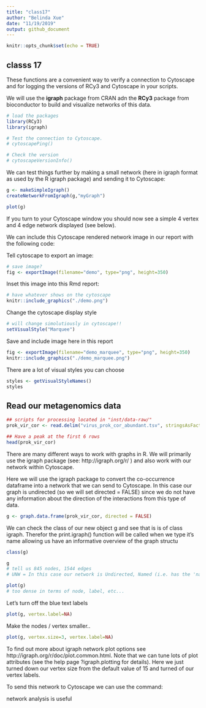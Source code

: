 ```yaml
---
title: "class17"
author: "Belinda Xue"
date: "11/19/2019"
output: github_document
---
```


```r
knitr::opts_chunk$set(echo = TRUE)
```

## classs 17

These functions are a convenient way to verify a connection to Cytoscape and for logging the versions of RCy3 and Cytoscape in your scripts.

We will use the **igraph** package from CRAN adn the **RCy3** package from bioconductor to build and visualize networks of this data.
```r
# load the packages
library(RCy3)
library(igraph)
```

```r
# Test the connection to Cytoscape.
# cytoscapePing()
```

```r
# Check the version
# cytoscapeVersionInfo()
```


We can test things further by making a small network (here in igraph format as used by the R igraph package) and sending it to Cytoscape:

```r
g <- makeSimpleIgraph()
createNetworkFromIgraph(g,"myGraph")
```

```r
plot(g)
```


If you turn to your Cytoscape window you should now see a simple 4 vertex and 4 edge network displayed (see below).

We can include this Cytoscape rendered network image in our report with the following code:

Tell cytoscape to export an image: 
```r
# save image?
fig <- exportImage(filename="demo", type="png", height=350)
```

Inset this image into this Rmd report:
```r
# have whatever shows on the cytoscape
knitr::include_graphics("./demo.png")
```

Change the cytoscape display style
```r
# will change simolutiously in cytoscape!! 
setVisualStyle("Marquee")
```

Save and include image here in this report
```r
fig <- exportImage(filename="demo_marquee", type="png", height=350)
knitr::include_graphics("./demo_marquee.png")
```

There are a lot of visual styles you can choose
```r
styles <- getVisualStyleNames()
styles
```


## Read our metagenomics data



```r
## scripts for processing located in "inst/data-raw/"
prok_vir_cor <- read.delim("virus_prok_cor_abundant.tsv", stringsAsFactors = FALSE)

## Have a peak at the first 6 rows
head(prok_vir_cor)
```

There are many different ways to work with graphs in R. We will primarily use the igraph package (see: http://igraph.org/r/ ) and also work with our network within Cytoscape.

Here we will use the igraph package to convert the co-occurrence dataframe into a network that we can send to Cytoscape. In this case our graph is undirected (so we will set directed = FALSE) since we do not have any information about the direction of the interactions from this type of data.


```r
g <- graph.data.frame(prok_vir_cor, directed = FALSE)
```

We can check the class of our new object g and see that is is of class igraph. Therefor the print.igraph() function will be called when we type it's name allowing us have an informative overview of the graph structu
```r
class(g)

```

```r
g
# tell us 845 nodes, 1544 edges
# UNW = In this case our network is Undirected, Named (i.e. has the 'name' node/vertex attribute set) and Weighted (i.e. the 'weight' edge attribute is set).
```


```r
plot(g)
# too dense in terms of node, label, etc... 
```

Let's turn off the blue text labels
```r
plot(g, vertex.label=NA)
```

Make the nodes / vertex smaller.. 
```r
plot(g, vertex.size=3, vertex.label=NA)
```

To find out more about igraph network plot options see http://igraph.org/r/doc/plot.common.html. Note that we can tune lots of plot attributes (see the help page ?igraph.plotting for details). Here we just turned down our vertex size from the default value of 15 and turned of our vertex labels.


To send this network to Cytoscape we can use the command:



network analysis is useful

